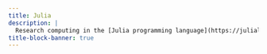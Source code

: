 ```yaml
---
title: Julia
description: |
  Research computing in the [Julia programming language](https://julialang.org/)
title-block-banner: true
---
```



